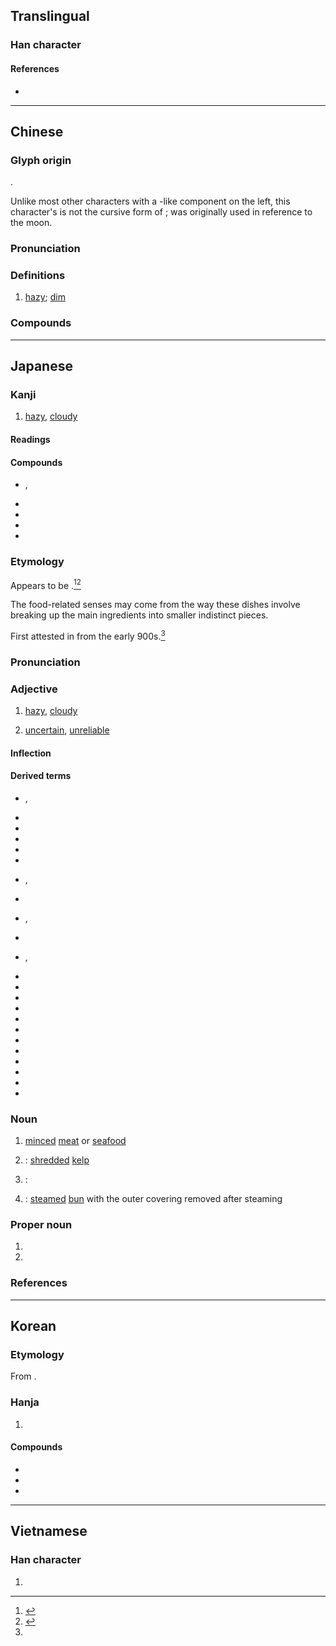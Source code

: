{{also|胧}}
{{character info}}
==Translingual==

===Han character===
{{Han char|rn=74|rad=月|as=16|sn=20|four=71211|canj=BYBP|ids=⿰月龍}}

====References====
* {{Han ref|kx=0507.040|dkj=12179|dj=0888.090|hdz=32124.130|uh=6727|ud=26407|bh=C467|bd=50279}}

----

==Chinese==
{{zh-forms|s=胧}}

===Glyph origin===
{{Han etym}}
{{Han compound|ls=psc|月|c1=s|t1=moon|龍|c2=p}}.

Unlike most other characters with a {{m|zh|月}}-like component on the left, this character's {{m|zh|月}} is not the cursive form of {{m|zh|肉}}; {{m|zh|朦朧}} was originally used in reference to the moon.

===Pronunciation===
{{zh-pron
|m=lóng
|c=lung4
|mn=ml:lông
|w=3lon
|mc=y
|oc=y
|ma=
|cat=n,a
}}

===Definitions===
{{zh-hanzi}}

# {{lb|zh|of moonlight}} [[hazy]]; [[dim]]
#: {{zh-x|朦朧|hazy}}

===Compounds===
{{zh-der|朧月|朦朧恍惚|朦朧|朣朧|朧光|朧明|朦朧朦朧|朧朧|朦朧保舉|朧朣}}

----

==Japanese==

===Kanji===
{{ja-kanji|grade=|rs=月16}}

# [[hazy]], [[cloudy]]

====Readings====
{{ja-readings
|goon=る
|kanon=ろう
|kun=おぼろ-
}}

====Compounds====
{{der-top|Compounds}}
* {{ja-r|朧朧|ろうろう|rom=-}}, {{ja-r|朧々|ろうろう}}
* {{ja-r|朧銀|ろうぎん}}
* {{ja-r|朧月|ろうげつ}}
* {{ja-r|朧夜|ろうや}}
* {{ja-r|朦朧|もうろう}}
{{der-bottom}}

===Etymology===
{{ja-kanjitab|おぼろ|yomi=k}}

Appears to be {{suffix|ja|sort=おぼろ|凡|tr1=obo|t1=[[dim]], [[faint]]; [[hazy]], [[indistinct]]|ろ|tr2=ro|pos2=suffix apparently indicating general location or time, as in {{m|ja|所|tr=tokoro||place}}, {{m|ja|頃|tr=koro||around (a specific time)}}; compare {{ja-r|ら}}}}.<ref name="KDJ">{{R:Kokugo Dai Jiten}}</ref><ref name="DJS">{{R:Daijisen}}</ref>

The food-related senses may come from the way these dishes involve breaking up the main ingredients into smaller indistinct pieces.

First attested in ''{{w|The Tale of Ise}}'' from the early 900s.<ref name="KDJ"/>

===Pronunciation===
{{ja-pron|おぼろ|acc=0|acc_ref=DJR,NHK,SMK5}}

===Adjective===
{{ja-adj|infl=na|おぼろ}}

# {{defdate|from early 900s}} [[hazy]], [[cloudy]]
# [[uncertain]], [[unreliable]]

====Inflection====
{{ja-na|おぼろ}}

====Derived terms====
{{der-top}}
* {{ja-r|朧%朧|おぼろ%-おぼろ|rom=-}}, {{ja-r|朧%々|おぼろ%-おぼろ}}
* {{ja-r|朧%影|おぼろ%かげ}}
* {{ja-r|朧絣|おぼろがすり}}
* {{ja-r|朧%銀|おぼろ%ぎん}}
* {{ja-r|朧%雲|おぼろ%ぐも}}
* {{ja-r|朧%九曜|おぼろ%-くよう}}
* {{ja-r|朧げ|おぼろげ|rom=-}}, {{ja-r|朧%気|おぼろ%げ}}
* {{ja-r|朧%昆布|おぼろ%-こんぶ}}
* {{ja-r|朧%染|おぼろ%ぞめ|rom=-}}, {{ja-r|朧%染め|おぼろ%ぞめ}}
* {{ja-r|朧%月|おぼろ%づき}}
* {{ja-r|朧%月%夜|おぼろ%づき%よ}}, {{ja-r|朧%月%夜|おぼろ%づく%よ}}
* {{ja-r|朧%蔦|おぼろ%づた}}
* {{ja-r|朧%豆腐|おぼろ%-どうふ}}
* {{ja-r|朧の清水|^おぼろ の ^しみず}}
* {{ja-r|朧%花色|おぼろ%-はないろ}}
* {{ja-r|朧%富士|おぼろ%ふじ}}
* {{ja-r|朧%船|おぼろ%ぶね}}
* {{ja-r|朧%饅頭|おぼろ%-まんじゅう}}
* {{ja-r|朧%木綿|おぼろ%-もめん}}
* {{ja-r|朧%闇|おぼろ%やみ}}
* {{ja-r|朧%夜|おぼろ%よ}}
* {{ja-r|朧%輪|おぼろ%わ}}
* {{ja-r|月も朧に白魚の篝もかすむ春の空|つき も おぼろ に しらうお の かがり も かすむ はる の そら}}
{{der-bottom}}

===Noun===
{{ja-noun|おぼろ}}

# [[mince]]d [[meat]] or [[seafood]]
# {{defdate|probably from 1600s}} {{short for|ja|朧昆布|tr=oboro-konbu|nodot=1|sort=おほろ}}: [[shred]]ded [[kelp]]
# {{defdate|probably from 1600s}} {{short for|ja|朧豆腐|tr=oboro-dōfu|nodot=1}}: {{rfdef|ja|sort=おほろ}}
# {{defdate|probably from 1600s}} {{short for|ja|朧饅頭|tr=oboro-manjū|nodot=1}}: [[steam]]ed [[bun]] with the outer covering removed after steaming

===Proper noun===
{{ja-pos|proper|おぼろ}}

# {{given name|ja|female|A=a|sort=おほろ}}
# {{surname|ja|sort=おほろ}}

===References===
<references/>

----

==Korean==

===Etymology===
From {{der|ko|ltc|-}} {{ltc-l|朧}}.

===Hanja===
{{ko-hanja-search}}
{{ko-hanja|흐릿하다|흐릿할|롱||농}}

# {{hanja form of|[[롱]]/[[농]]|{{n-g|Used in {{m|ko|몽롱(朦朧)}}}}}}

====Compounds====
{{der-top3|Compounds}}
* {{ko-l|농몽|朧朦}}
* {{ko-l|농월|朧月}}
* {{ko-l|몽롱|朦朧}}
{{der-bottom}}

----

==Vietnamese==

===Han character===
{{vi-readings|reading=lung, lông|rs=月16}}

# {{rfdef|vi|sort=月16}}